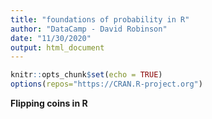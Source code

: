 ---
title: "foundations of probability in R"
author: "DataCamp - David Robinson"
date: "11/30/2020"
output: html_document
---

```{r setup, include=FALSE}
knitr::opts_chunk$set(echo = TRUE)
options(repos="https://CRAN.R-project.org")
```

**Flipping coins in R**
